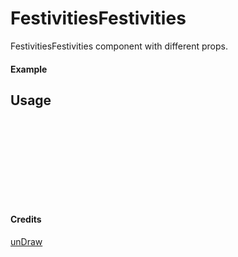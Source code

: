 
<Meta of={FestivitiesFestivities} title="unDraw/FestivitiesFestivities" />

# FestivitiesFestivities

FestivitiesFestivities component with different props.

#### Example

<Canvas of={FestivitiesFestivities.Primary} />

## Usage

```ts
import { FestivitiesFestivities } from "yadl-ui";

const Example = () => {
  return (
      <FestivitiesFestivities />
  );
};

export default Example;
```

#### Credits
[unDraw](https://undraw.co/illustrations)
